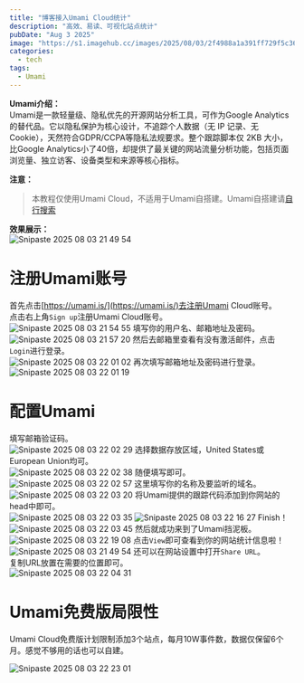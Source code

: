---
title: "博客接入Umami Cloud统计"
description: "高效、易读、可视化站点统计"
pubDate: "Aug 3 2025"
image: "https://s1.imagehub.cc/images/2025/08/03/2f4988a1a391ff729f5c362d05f930d7.jpg"
categories:
  - tech
tags:
  - Umami
---
**Umami介绍：**  
Umami是一款轻量级、隐私优先的开源网站分析工具，可作为Google Analytics的替代品。它以隐私保护为核心设计，不追踪个人数据（无 IP 记录、无 Cookie），天然符合GDPR/CCPA等隐私法规要求。整个跟踪脚本仅 2KB 大小，比Google Analytics小了40倍，却提供了最关键的网站流量分析功能，包括页面浏览量、独立访客、设备类型和来源等核心指标。  

**注意：**  
> 本教程仅使用Umami Cloud，不适用于Umami自搭建。Umami自搭建请[自行搜索](https://www.bing.com/hp?ensearch=1&mkt=zh-CN)

**效果展示：**  
![Snipaste 2025 08 03 21 49 54](https://s1.imagehub.cc/images/2025/08/03/3f5fb3ca4094a46f9d7a2f4707f5702b.png)
# 注册Umami账号
首先点击[https://umami.is/](https://umami.is/)去注册Umami Cloud账号。  
点击右上角`Sign up`注册Umami Cloud账号。  
![Snipaste 2025 08 03 21 54 55](https://s1.imagehub.cc/images/2025/08/03/42584b45ff6528980ffe26c150168db8.png)
填写你的用户名、邮箱地址及密码。  
![Snipaste 2025 08 03 21 57 20](https://s1.imagehub.cc/images/2025/08/03/ed16bb9d6a4bf4ecb953101699773a31.png)
然后去邮箱里查看有没有激活邮件，点击`Login`进行登录。  
![Snipaste 2025 08 03 22 01 02](https://s1.imagehub.cc/images/2025/08/03/0456069dccad192a6ecfc69303f7c5a0.png)
再次填写邮箱地址及密码进行登录。  
![Snipaste 2025 08 03 22 01 19](https://s1.imagehub.cc/images/2025/08/03/aba9a1d3f65c59767345a31dae0bbb05.png)

# 配置Umami
填写邮箱验证码。  
![Snipaste 2025 08 03 22 02 29](https://s1.imagehub.cc/images/2025/08/03/651ebfe466d5ce3a4d89f29c59bdb1a4.png)
选择数据存放区域，United States或European Union均可。  
![Snipaste 2025 08 03 22 02 38](https://s1.imagehub.cc/images/2025/08/03/350ad09dbdd77b4837ceec5c04ae054d.png)
随便填写即可。  
![Snipaste 2025 08 03 22 02 57](https://s1.imagehub.cc/images/2025/08/03/6604568c7b7cd4271078ca20733ab7c3.png)
这里填写你的名称及要监听的域名。  
![Snipaste 2025 08 03 22 03 20](https://s1.imagehub.cc/images/2025/08/03/3565c5c7f2c63dcd601ec50f8725cee7.png)
将Umami提供的跟踪代码添加到你网站的head中即可。  
![Snipaste 2025 08 03 22 03 35](https://s1.imagehub.cc/images/2025/08/03/8ba0bc81cd50ba7d93c5862d09b8bcd5.png)
![Snipaste 2025 08 03 22 16 27](https://s1.imagehub.cc/images/2025/08/03/46f0bdaf9bedc4495ad9554046566f67.png)
Finish！  
![Snipaste 2025 08 03 22 03 45](https://s1.imagehub.cc/images/2025/08/03/14f1d14e74d84e4f3fafa86a22fb1739.png)
然后就成功来到了Umami挡泥板。  
![Snipaste 2025 08 03 22 19 08](https://s1.imagehub.cc/images/2025/08/03/4529e8ba4e33beddf8e1c3e1536ca11c.png)
点击`View`即可查看到你的网站统计信息啦！  
![Snipaste 2025 08 03 21 49 54](https://s1.imagehub.cc/images/2025/08/03/3f5fb3ca4094a46f9d7a2f4707f5702b.png)
还可以在网站设置中打开`Share URL`。  
复制URL放置在需要的位置即可。  
![Snipaste 2025 08 03 22 04 31](https://s1.imagehub.cc/images/2025/08/03/db263e28728fec05d54b4c2e1ed9b38e.png)

# Umami免费版局限性
Umami Cloud免费版计划限制添加3个站点，每月10W事件数，数据仅保留6个月。感觉不够用的话也可以自建。  

![Snipaste 2025 08 03 22 23 01](https://s1.imagehub.cc/images/2025/08/03/d683f577c93c4420255750dda531b5eb.png)
